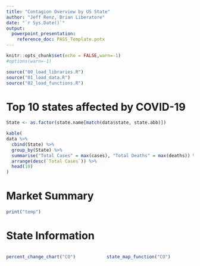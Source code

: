 ```yaml
---
title: "Contagion Overview by US State"
author: "Jeff Renz, Brian Liberatore"
date: "`r Sys.Date()`"
output: 
  powerpoint_presentation:
    reference_doc: PASS_Template.potx
---
```


```r
knitr::opts_chunk$set(echo = FALSE,warn=-1)
#options(warn=-1)
```

```r
source("00_load_libraries.R")
source("01_load_data.R")
source("02_load_functions.R")
```

# Top 10 states affected by COVID-19
```r
State <- as.factor(state.name[match(data$state, state.abb)])

kable(
data %>%
  cbind(State) %>%
  group_by(State) %>%
  summarise("Total Cases" = max(cases), "Total Deaths" = max(deaths)) %>%
  arrange(desc(`Total Cases`)) %>%
  head(10)
)

```

# Market Summary
```r

print("temp")
```

# State Information
:::::::::::::: {.columns}
::: {.column}
```r
percent_change_chart("CO")

```
:::
::: {.column}
```r
state_map_function("CO")
```
:::
::::::::::::::
